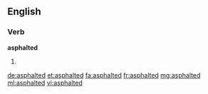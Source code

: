 ==English==

===Verb===
'''asphalted'''

# {{past of|asphalt}}

[[de:asphalted]]
[[et:asphalted]]
[[fa:asphalted]]
[[fr:asphalted]]
[[mg:asphalted]]
[[ml:asphalted]]
[[vi:asphalted]]
